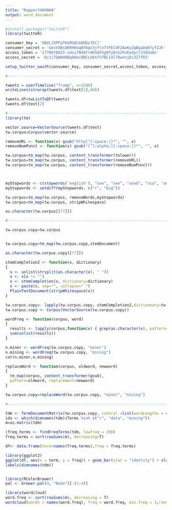 ```yaml
---
title: "RapportHAHAHA"
output: word_document
---
```

```r
#install.packages("twitteR")
library(twitteR)

consumer_key = 'XBVL33PFqTKkM58CQ8DDo7ECl'
consumer_secret = 'GevVXBsQKRH0xqBY8gx3jYln7tFEC4F2AwKyZqBqaDqKYyfZJk'
access_token = '2778070825-s4vifN46FrHG5AFkgNfyBrb2PuKadprl33dUa8x'
access_secret = '8c1i7QW8H8Bq6KmiRBCLUbtFV7BC14l79wnnjDi3Z7fR3'

setup_twitter_oauth(consumer_key, consumer_secret,access_token, access_secret)

#-------------------------------------------------------------------------------------------------------

tweets = userTimeline("Trump", n=3200)
writeLines(strwrap(tweets.df$text[1],60))

tweets.df=twListToDF(tweets)
tweets.df$text[2]

#------------------------------------------------------------------------------------------------------
library(tm)

vector.source=VectorSource(tweets.df$text)
tw.corpus=Corpus(vector.source)

removeURL <- function(x) gsub("http[^[:space:]]*", "", x)
removeNumPunct <- function(x) gsub("[^[:alpha:][:space:]]*", "", x)

tw.corpus=tm_map(tw.corpus, content_transformer(tolower))
tw.corpus=tm_map(tw.corpus, content_transformer(removeURL))
tw.corpus=tm_map(tw.corpus, content_transformer(removeNumPunct))



myStopwords <- c(stopwords('english'), "use", "see", "used", "via", "amp")
myStopwords <- setdiff(myStopwords, c("r", "big"))

tw.corpus=tm_map(tw.corpus, removeWords,myStopwords)
tw.corpus=tm_map(tw.corpus, stripWhitespace)

as.character(tw.corpus[[77]])

#------------------------------------------------------------------------------------------------------

tw.corpus.copy=tw.corpus


tw.corpus.copy=tm_map(tw.corpus.copy,stemDocument)

as.character(tw.corpus.copy[[77]])

stemCompletion2 <- function(x, dictionary)
{
  x <- unlist(strsplit(as.character(x), " ")) 
  x <- x[x != ""] 
  x <- stemCompletion(x, dictionary=dictionary)  
  x <- paste(x, sep="", collapse=" ") 
  PlainTextDocument(stripWhitespace(x))
}

tw.corpus.copy<- lapply(tw.corpus.copy, stemCompletion2,dictionnary=tw.corpus)
tw.corpus.copy <- Corpus(VectorSource(tw.corpus.copy))

wordFreq <- function(corpus, word)
{
  results <- lapply(corpus,function(x) { grep(as.character(x), pattern=paste0("\\<",word)) })
  sum(unlist(results))
}

n.miner <- wordFreq(tw.corpus.copy, "miner")
n.mining <- wordFreq(tw.corpus.copy, "mining")
cat(n.miner,n.mining)

replaceWord <- function(corpus, oldword, newword) 
{
  tm_map(corpus, content_transformer(gsub),
  pattern=oldword, replacement=newword)
}

tw.corpus.copy=replaceWord(tw.corpus.copy, "miner", "mining")

#--------------------------------------------------------------------------------------------------------

tdm <- TermDocumentMatrix(tw.corpus.copy, control =list(wordLengths = c(1, Inf)))
idx <- which(dimnames(tdm)$Terms %in% c("r", "data", "mining"))
m=as.matrix(tdm)

(freq.terms <- findFreqTerms(tdm, lowfreq = 20))
freq.terms = sort(rowSums(m), decreasing=T)

df<- data.frame(term=names(freq.terms),freq = freq.terms)

library(ggplot2)
ggplot(df, aes(x = term, y = freq)) + geom_bar(stat = "identity") + xlab("Terms") + ylab("Count") + coord_flip()
labels(dimnames(tdm))


library(RColorBrewer)
pal <- brewer.pal(9, "BuGn")[-(1:4)]

library(wordcloud)
word.freq <- sort(rowSums(m), decreasing = T)
wordcloud(words = names(word.freq), freq = word.freq, min.freq = 3,random.order = F, colors = pal)

```

